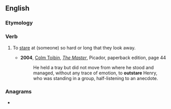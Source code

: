 ==English==

===Etymology===
{{prefix|en|out|stare}}

===Verb===
{{en-verb|outstares|outstaring|outstared}}

# {{lb|en|transitive}} To [[stare]] at (someone) so hard or long that they look away.
#* '''2004''', [[w:Colm Toibin|Colm Toibin]], ''[[w:The Master (novel)|The Master]]'', Picador, paperback edition, page 44
#*: He held a tray but did not move from where he stood and managed, without any trace of emotion, to '''outstare''' Henry, who was standing in a group, half-listening to an anecdote.

===Anagrams===
* {{anagrams|en|outrates|sea trout|seatrout|torteaus}}